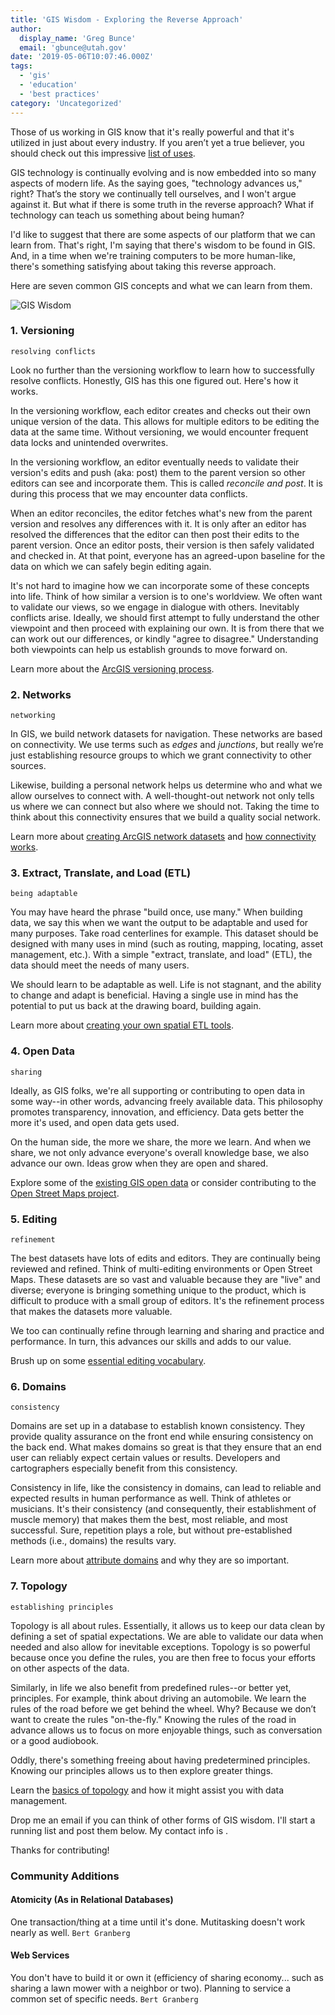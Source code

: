 ```yaml
---
title: 'GIS Wisdom - Exploring the Reverse Approach'
author:
  display_name: 'Greg Bunce'
  email: 'gbunce@utah.gov'
date: '2019-05-06T10:07:46.000Z'
tags:
  - 'gis'
  - 'education'
  - 'best practices'
category: 'Uncategorized'
---
```


Those of us working in GIS know that it's really powerful and that it's utilized in just about every industry. If you aren’t yet a true believer, you should check out this impressive [list of uses](https://gisgeography.com/gis-applications-uses/).

GIS technology is continually evolving and is now embedded into so many aspects of modern life. As the saying goes, "technology advances us," right? That’s the story we continually tell ourselves, and I won't argue against it. But what if there is some truth in the reverse approach? What if technology can teach us something about being human?

I'd like to suggest that there are some aspects of our platform that we can learn from. That's right, I'm saying that there's wisdom to be found in GIS. And, in a time when we're training computers to be more human-like, there's something satisfying about taking this reverse approach.

Here are seven common GIS concepts and what we can learn from them.

![GIS Wisdom](../../images/pillar-blog/2019-05-06-gis-wisdom/gis_wisdom.png)

### 1. Versioning

`resolving conflicts`

Look no further than the versioning workflow to learn how to successfully resolve conflicts. Honestly, GIS has this one figured out. Here's how it works.

In the versioning workflow, each editor creates and checks out their own unique version of the data. This allows for multiple editors to be editing the data at the same time. Without versioning, we would encounter frequent data locks and unintended overwrites.

In the versioning workflow, an editor eventually needs to validate their version's edits and push (aka: post) them to the parent version so other editors can see and incorporate them. This is called _reconcile and post_. It is during this process that we may encounter data conflicts.

When an editor reconciles, the editor fetches what's new from the parent version and resolves any differences with it. It is only after an editor has resolved the differences that the editor can then post their edits to the parent version. Once an editor posts, their version is then safely validated and checked in. At that point, everyone has an agreed-upon baseline for the data on which we can safely begin editing again.

It's not hard to imagine how we can incorporate some of these concepts into life. Think of how similar a version is to one's worldview. We often want to validate our views, so we engage in dialogue with others. Inevitably conflicts arise. Ideally, we should first attempt to fully understand the other viewpoint and then proceed with explaining our own. It is from there that we can work out our differences, or kindly "agree to disagree." Understanding both viewpoints can help us establish grounds to move forward on.

Learn more about the [ArcGIS versioning process](https://desktop.arcgis.com/en/arcmap/latest/manage-data/geodatabases/the-version-editing-process.htm).

### 2. Networks

`networking`

In GIS, we build network datasets for navigation. These networks are based on connectivity. We use terms such as _edges_ and _junctions_, but really we’re just establishing resource groups to which we grant connectivity to other sources.

Likewise, building a personal network helps us determine who and what we allow ourselves to connect with. A well-thought-out network not only tells us where we can connect but also where we should not. Taking the time to think about this connectivity ensures that we build a quality social network.

Learn more about [creating ArcGIS network datasets](https://desktop.arcgis.com/en/arcmap/latest/extensions/network-analyst/creating-a-network-dataset.htm) and [how connectivity works](https://desktop.arcgis.com/en/arcmap/latest/extensions/network-analyst/understanding-connectivity.htm).

### 3. Extract, Translate, and Load (ETL)

`being adaptable`

You may have heard the phrase "build once, use many." When building data, we say this when we want the output to be adaptable and used for many purposes. Take road centerlines for example. This dataset should be designed with many uses in mind (such as routing, mapping, locating, asset management, etc.). With a simple "extract, translate, and load" (ETL), the data should meet the needs of many users.

We should learn to be adaptable as well. Life is not stagnant, and the ability to change and adapt is beneficial. Having a single use in mind has the potential to put us back at the drawing board, building again.

Learn more about [creating your own spatial ETL tools](https://desktop.arcgis.com/en/arcmap/10.6/extensions/data-interoperability/spatial-etl-tools.htm).

### 4. Open Data

`sharing`

Ideally, as GIS folks, we're all supporting or contributing to open data in some way--in other words, advancing freely available data. This philosophy promotes transparency, innovation, and efficiency. Data gets better the more it's used, and open data gets used.

On the human side, the more we share, the more we learn. And when we share, we not only advance everyone's overall knowledge base, we also advance our own. Ideas grow when they are open and shared.

Explore some of the [existing GIS open data](http://hub.arcgis.com/pages/open-data) or consider contributing to the [Open Street Maps project](https://www.openstreetmap.org/about).

### 5. Editing

`refinement`

The best datasets have lots of edits and editors. They are continually being reviewed and refined. Think of multi-editing environments or Open Street Maps. These datasets are so vast and valuable because they are "live" and diverse; everyone is bringing something unique to the product, which is difficult to produce with a small group of editors. It's the refinement process that makes the datasets more valuable.

We too can continually refine through learning and sharing and practice and performance. In turn, this advances our skills and adds to our value.

Brush up on some [essential editing vocabulary](https://desktop.arcgis.com/en/arcmap/10.3/manage-data/editing/essential-editing-vocabulary.htm).

### 6. Domains

`consistency`

Domains are set up in a database to establish known consistency. They provide quality assurance on the front end while ensuring consistency on the back end. What makes domains so great is that they ensure that an end user can reliably expect certain values or results. Developers and cartographers especially benefit from this consistency.

Consistency in life, like the consistency in domains, can lead to reliable and expected results in human performance as well. Think of athletes or musicians. It's their consistency (and consequently, their establishment of muscle memory) that makes them the best, most reliable, and most successful. Sure, repetition plays a role, but without pre-established methods (i.e., domains) the results vary.

Learn more about [attribute domains](https://pro.arcgis.com/en/pro-app/help/data/geodatabases/overview/an-overview-of-attribute-domains.htm) and why they are so important.

### 7. Topology

`establishing principles`

Topology is all about rules. Essentially, it allows us to keep our data clean by defining a set of spatial expectations. We are able to validate our data when needed and also allow for inevitable exceptions. Topology is so powerful because once you define the rules, you are then free to focus your efforts on other aspects of the data.

Similarly, in life we also benefit from predefined rules--or better yet, principles. For example, think about driving an automobile. We learn the rules of the road before we get behind the wheel. Why? Because we don’t want to create the rules "on-the-fly." Knowing the rules of the road in advance allows us to focus on more enjoyable things, such as conversation or a good audiobook.

Oddly, there's something freeing about having predetermined principles. Knowing our principles allows us to then explore greater things.

Learn the [basics of topology](https://pro.arcgis.com/en/pro-app/help/data/topologies/topology-basics.htm) and how it might assist you with data management.

Drop me an email if you can think of other forms of GIS wisdom. I'll start a running list and post them below. My contact info is <Contacts subject={frontmatter.title} contactKey='roads' />.

Thanks for contributing!

### Community Additions

#### Atomicity (As in Relational Databases)

One transaction/thing at a time until it's done. Mutitasking doesn't work nearly as well. `Bert Granberg`

#### Web Services

You don't have to build it or own it (efficiency of sharing economy... such as sharing a lawn mower with a neighbor or two). Planning to service a common set of specific needs. `Bert Granberg`
